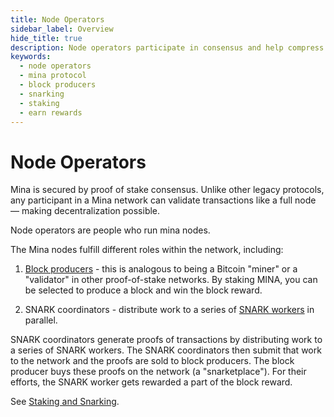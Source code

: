 ```yaml
---
title: Node Operators
sidebar_label: Overview
hide_title: true
description: Node operators participate in consensus and help compress data by generating zk-SNARKs.
keywords:
  - node operators
  - mina protocol
  - block producers
  - snarking
  - staking
  - earn rewards
---
```


# Node Operators

Mina is secured by proof of stake consensus. Unlike other legacy protocols, any participant in a Mina network can validate transactions like a full node — making decentralization possible.

Node operators are people who run mina nodes. 

The Mina nodes fulfill different roles within the network, including:

1. [Block producers](/mina-protocol/block-producers) - this is analogous to being a Bitcoin "miner" or a "validator" in other proof-of-stake networks. By staking MINA, you can be selected to produce a block and win the block reward.

2. SNARK coordinators - distribute work to a series of [SNARK workers](mina-protocol/snark-workers) in parallel. 

SNARK coordinators generate proofs of transactions by distributing work to a series of SNARK workers. The SNARK coordinators then submit that work to the network and the proofs are sold to block producers. The block producer buys these proofs on the network (a "snarketplace"). For their efforts, the SNARK worker gets rewarded a part of the block reward.

See [Staking and Snarking](/node-operators/staking-and-snarking).